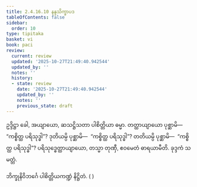 ```yaml
---
title: 2.4.16.10 နန္ဒသိက္ခာပဒ
tableOfContents: false
sidebar:
  order: 10
type: tipitaka
basket: vi
book: paci
review:
  current: review
  updated: '2025-10-27T21:49:40.942544'
  updated_by: ''
  notes: ''
  history:
  - state: review
    date: '2025-10-27T21:49:40.942544'
    updated_by: ''
    notes: ''
    previous_state: draft
---
```



<ReviewStatus review={frontmatter.review} showDetails={true} />

<HypothesisAnnotation frontmatter={frontmatter} />

<DynamicBreadcrumb />

<Paragraph number="3526" book="paci">
ဥဒ္ဒိဋ္ဌာ ခေါ, အယျာယော, ဆသဋ္ဌိသတာ ပါစိတ္တိယာ ဓမ္မာ. တတ္ထာယျာယော ပုစ္ဆာမိ—  “ကစ္စိတ္ထ ပရိသုဒ္ဓါ”? ဒုတိယမ္ပိ ပုစ္ဆာမိ—  “ကစ္စိတ္ထ ပရိသုဒ္ဓါ”? တတိယမ္ပိ ပုစ္ဆာမိ—  “ကစ္စိတ္ထ ပရိသုဒ္ဓါ”? ပရိသုဒ္ဓေတ္ထာယျာယော, တသ္မာ တုဏှီ, ဧဝမေတံ ဓာရယာမီတိ.

</Paragraph>

<Paragraph number="3527" type="center" book="paci">
ခုဒ္ဒကံ သမတ္တံ.

  
ဘိက္ခုနိဝိဘင်္ဂေ ပါစိတ္တိယကဏ္ဍံ နိဋ္ဌိတံ. ( )
</Paragraph>